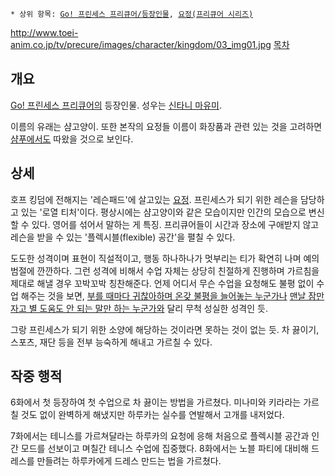 {{{+1 ミス・シャムール}}}

 * 상위 항목: [[Go! 프린세스 프리큐어/등장인물]], [[요정(프리큐어 시리즈)]]

http://www.toei-anim.co.jp/tv/precure/images/character/kingdom/03_img01.jpg
[[목차]]

== 개요 ==
[[Go! 프린세스 프리큐어]]의 등장인물. 성우는 [[신타니 마유미]].

이름의 유래는 샴고양이. 또한 본작의 요정들 이름이 화장품과 관련 있는 것을 고려하면 [[샴푸]]에서도 따왔을 것으로 보인다.

== 상세 ==
호프 킹덤에 전해지는 '레슨패드'에 살고있는 [[요정(프리큐어 시리즈)|요정]]. 프린세스가 되기 위한 레슨을 담당하고 있는 '로열 티처'이다. 평상시에는 샴고양이와 같은 모습이지만 인간의 모습으로 변신 할 수 있다. 영어를 섞어서 말하는 게 특징. 프리큐어들이 시간과 장소에 구애받지 않고 레슨을 받을 수 있는 '플렉시블(flexible) 공간'을 펼칠 수 있다.

도도한 성격이며 표현이 직설적이고, 행동 하나하나가 멋부리는 티가 확연히 나며 예의범절에 깐깐하다. 그런 성격에 비해서 수업 자체는 상당히 친절하게 진행하며 가르침을 제대로 해낼 경우 꼬박꼬박 칭찬해준다. 언제 어디서 무슨 수업을 요청해도 불평 없이 수업 해주는 것을 보면, [[돌의 파수꾼|부를 때마다 귀찮아하며 온갖 불평을 늘어놓는 누군가]]나 [[크레센도 톤|맨날 잠만 자고 별 도움도 안 되는 말만 하는 누군가]]와 달리 무척 성실한 성격인 듯.

그랑 프린세스가 되기 위한 소양에 해당하는 것이라면 못하는 것이 없는 듯. 차 끓이기, 스포츠, 재단 등을 전부 능숙하게 해내고 가르칠 수 있다.

== 작중 행적 ==
6화에서 첫 등장하여 첫 수업으로 차 끓이는 방법을 가르쳤다. 미나미와 키라라는 가르칠 것도 없이 완벽하게 해냈지만 하루카는 실수를 연발해서 고개를 내저었다.

7화에서는 테니스를 가르쳐달라는 하루카의 요청에 응해 처음으로 플렉시블 공간과 인간 모드를 선보이고 며칠간 테니스 수업에 집중했다. 8화에서는 노블 파티에 대비해 드레스를 만들려는 하루카에게 드레스 만드는 법을 가르쳤다.
